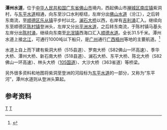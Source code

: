 '''潭州水道'''，位于[[中华人民共和国|中华人民共和国]][[广东省|广东省]][[佛山市|佛山市]]境内，西起佛山市[[禅城区|禅城区]][[南庄镇_(佛山市)|南庄镇]]紫洞村，与[[东平水道|东平水道]]相通，向东至沙口水利枢纽，左岸分出[[佛山水道|佛山水道]]（汾江），之后转东南流，至[[顺德区|顺德区]][[乐从镇|乐从镇]]平步村以北，[[澜石大桥|澜石大桥]]以西，右岸有[[吉利涌|吉利涌]]汇入。继续向东至顺德区[[陈村镇_(佛山市)|陈村镇]]登洲头，左岸又分出[[平洲水道|平洲水道]]，之后转东南流，于陈村镇马基头左岸分出[[陈村涌|陈村涌]]，继续向东南至[[北滘镇|北滘镇]]西海口汇入[[顺德水道|顺德水道]]。全长31.5千米。潭州水道上接[[北江|北江]]，可通行1000吨以下船只，是[[广州|广州]]通行[[广西|广西]][[梧州|梧州]]等地的主要航道。<ref name="中国河湖大典">{{cite book zh |author=《[[中国河湖大典|中国河湖大典]]》编纂委员会 |title=《中国河湖大典·珠江卷》 |format=M |edition=1 |location=北京 |publisher=中国水利水电出版社 |date=2013年1月 |pages=293页 |id= ISBN 978-7-5170-0561-2}}</ref>

水道上自上而下建有紫洞大桥（515县道）、罗南大桥（S82佛山一环高速）、季华大桥、潭州大桥、新石南大桥（518县道）、澜石大桥、东平大桥、陈北大桥（S82佛山一环高速）、林头大桥（[[105国道|105国道]]）、大沙大桥（363省道）等桥梁。

另外很多资料和地图将紫洞至登洲的河段标为[[东平水道|东平水道]]的一部分，又称为“东平河”，潭州水道则从登洲头算起。
==参考资料==
{{reflist}}

[[Category:珠江三角洲|T]]
[[Category:广东河流|T]]